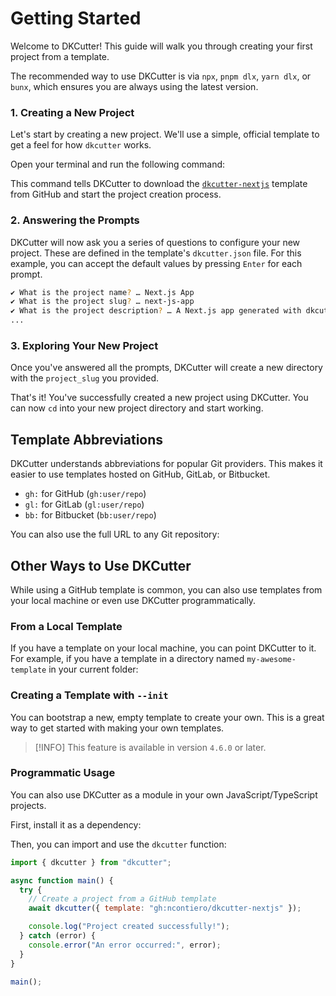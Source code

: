 # Getting Started


Welcome to DKCutter! This guide will walk you through creating your first project from a template.

The recommended way to use DKCutter is via `npx`, `pnpm dlx`, `yarn dlx`, or `bunx`, which ensures you are always using the latest version.

<div className="steps">
<Steps>

### 1. Creating a New Project

Let's start by creating a new project. We'll use a simple, official template to get a feel for how `dkcutter` works.

Open your terminal and run the following command:

<PackageManagerTabs command="dkcutter@latest gh:ncontiero/dkcutter-nextjs" isExecuted />

This command tells DKCutter to download the [`dkcutter-nextjs`](https://github.com/ncontiero/dkcutter-nextjs) template from GitHub and start the project creation process.

### 2. Answering the Prompts

DKCutter will now ask you a series of questions to configure your new project. These are defined in the template's `dkcutter.json` file. For this example, you can accept the default values by pressing `Enter` for each prompt.

```bash
✔ What is the project name? … Next.js App
✔ What is the project slug? … next-js-app
✔ What is the project description? … A Next.js app generated with dkcutter
...
```

### 3. Exploring Your New Project

Once you've answered all the prompts, DKCutter will create a new directory with the `project_slug` you provided.

That's it! You've successfully created a new project using DKCutter. You can now `cd` into your new project directory and start working.

</Steps>
</div>

## Template Abbreviations

DKCutter understands abbreviations for popular Git providers. This makes it easier to use templates hosted on GitHub, GitLab, or Bitbucket.

- `gh:` for GitHub (`gh:user/repo`)
- `gl:` for GitLab (`gl:user/repo`)
- `bb:` for Bitbucket (`bb:user/repo`)

You can also use the full URL to any Git repository:

<PackageManagerTabs command="dkcutter@latest https://github.com/ncontiero/dkcutter-nextjs.git" isExecuted />

## Other Ways to Use DKCutter

While using a GitHub template is common, you can also use templates from your local machine or even use DKCutter programmatically.

### From a Local Template

If you have a template on your local machine, you can point DKCutter to it. For example, if you have a template in a directory named `my-awesome-template` in your current folder:

<PackageManagerTabs command="dkcutter@latest ./my-awesome-template" isExecuted />

### Creating a Template with `--init`

You can bootstrap a new, empty template to create your own. This is a great way to get started with making your own templates.

<PackageManagerTabs command="dkcutter@latest --init" isExecuted />

> [!INFO]
> This feature is available in version `4.6.0` or later.

### Programmatic Usage

You can also use DKCutter as a module in your own JavaScript/TypeScript projects.

First, install it as a dependency:

<PackageManagerTabs command="install dkcutter" />

Then, you can import and use the `dkcutter` function:

```javascript title="my-script.js"
import { dkcutter } from "dkcutter";

async function main() {
  try {
    // Create a project from a GitHub template
    await dkcutter({ template: "gh:ncontiero/dkcutter-nextjs" });

    console.log("Project created successfully!");
  } catch (error) {
    console.error("An error occurred:", error);
  }
}

main();
```
